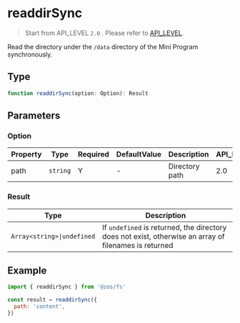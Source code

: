 # readdirSync

> Start from API_LEVEL `2.0` . Please refer to [API_LEVEL](../../../../guides/framework/device/compatibility.md).

Read the directory under the `/data` directory of the Mini Program synchronously.

## Type

```ts
function readdirSync(option: Option): Result
```

## Parameters

### Option

| Property | Type                | Required | DefaultValue | Description    | API_LEVEL |
| -------- | ------------------- | -------- | ------------ | -------------- | --------- |
| path     | <code>string</code> | Y        | -            | Directory path | 2.0       |

### Result

| Type                                              | Description                                                                                           |
| ------------------------------------------------- | ----------------------------------------------------------------------------------------------------- |
| <code>Array&#60;string&#62;&#124;undefined</code> | If `undefined` is returned, the directory does not exist, otherwise an array of filenames is returned |

## Example

```js
import { readdirSync } from '@zos/fs'

const result = readdirSync({
  path: 'content',
})
```

